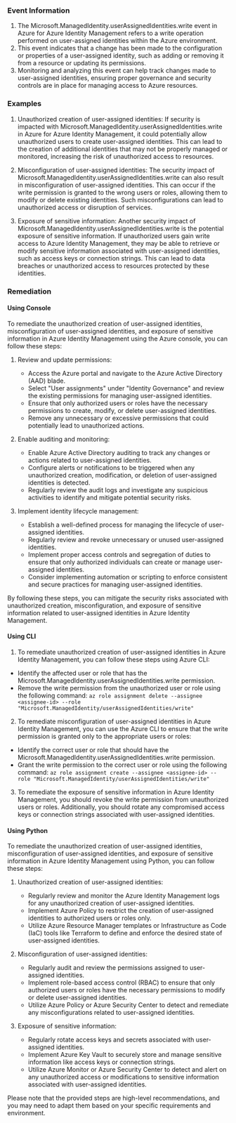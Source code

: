 
### Event Information

1. The Microsoft.ManagedIdentity.userAssignedIdentities.write event in Azure for Azure Identity Management refers to a write operation performed on user-assigned identities within the Azure environment.
2. This event indicates that a change has been made to the configuration or properties of a user-assigned identity, such as adding or removing it from a resource or updating its permissions.
3. Monitoring and analyzing this event can help track changes made to user-assigned identities, ensuring proper governance and security controls are in place for managing access to Azure resources.


### Examples

1. Unauthorized creation of user-assigned identities: If security is impacted with Microsoft.ManagedIdentity.userAssignedIdentities.write in Azure for Azure Identity Management, it could potentially allow unauthorized users to create user-assigned identities. This can lead to the creation of additional identities that may not be properly managed or monitored, increasing the risk of unauthorized access to resources.

2. Misconfiguration of user-assigned identities: The security impact of Microsoft.ManagedIdentity.userAssignedIdentities.write can also result in misconfiguration of user-assigned identities. This can occur if the write permission is granted to the wrong users or roles, allowing them to modify or delete existing identities. Such misconfigurations can lead to unauthorized access or disruption of services.

3. Exposure of sensitive information: Another security impact of Microsoft.ManagedIdentity.userAssignedIdentities.write is the potential exposure of sensitive information. If unauthorized users gain write access to Azure Identity Management, they may be able to retrieve or modify sensitive information associated with user-assigned identities, such as access keys or connection strings. This can lead to data breaches or unauthorized access to resources protected by these identities.

### Remediation

#### Using Console

To remediate the unauthorized creation of user-assigned identities, misconfiguration of user-assigned identities, and exposure of sensitive information in Azure Identity Management using the Azure console, you can follow these steps:

1. Review and update permissions: 
   - Access the Azure portal and navigate to the Azure Active Directory (AAD) blade.
   - Select "User assignments" under "Identity Governance" and review the existing permissions for managing user-assigned identities.
   - Ensure that only authorized users or roles have the necessary permissions to create, modify, or delete user-assigned identities.
   - Remove any unnecessary or excessive permissions that could potentially lead to unauthorized actions.

2. Enable auditing and monitoring:
   - Enable Azure Active Directory auditing to track any changes or actions related to user-assigned identities.
   - Configure alerts or notifications to be triggered when any unauthorized creation, modification, or deletion of user-assigned identities is detected.
   - Regularly review the audit logs and investigate any suspicious activities to identify and mitigate potential security risks.

3. Implement identity lifecycle management:
   - Establish a well-defined process for managing the lifecycle of user-assigned identities.
   - Regularly review and revoke unnecessary or unused user-assigned identities.
   - Implement proper access controls and segregation of duties to ensure that only authorized individuals can create or manage user-assigned identities.
   - Consider implementing automation or scripting to enforce consistent and secure practices for managing user-assigned identities.

By following these steps, you can mitigate the security risks associated with unauthorized creation, misconfiguration, and exposure of sensitive information related to user-assigned identities in Azure Identity Management.

#### Using CLI

1. To remediate unauthorized creation of user-assigned identities in Azure Identity Management, you can follow these steps using Azure CLI:

- Identify the affected user or role that has the Microsoft.ManagedIdentity.userAssignedIdentities.write permission.
- Remove the write permission from the unauthorized user or role using the following command:
  `az role assignment delete --assignee <assignee-id> --role "Microsoft.ManagedIdentity/userAssignedIdentities/write"`

2. To remediate misconfiguration of user-assigned identities in Azure Identity Management, you can use the Azure CLI to ensure that the write permission is granted only to the appropriate users or roles:

- Identify the correct user or role that should have the Microsoft.ManagedIdentity.userAssignedIdentities.write permission.
- Grant the write permission to the correct user or role using the following command:
  `az role assignment create --assignee <assignee-id> --role "Microsoft.ManagedIdentity/userAssignedIdentities/write"`

3. To remediate the exposure of sensitive information in Azure Identity Management, you should revoke the write permission from unauthorized users or roles. Additionally, you should rotate any compromised access keys or connection strings associated with user-assigned identities.

#### Using Python

To remediate the unauthorized creation of user-assigned identities, misconfiguration of user-assigned identities, and exposure of sensitive information in Azure Identity Management using Python, you can follow these steps:

1. Unauthorized creation of user-assigned identities:
   - Regularly review and monitor the Azure Identity Management logs for any unauthorized creation of user-assigned identities.
   - Implement Azure Policy to restrict the creation of user-assigned identities to authorized users or roles only.
   - Utilize Azure Resource Manager templates or Infrastructure as Code (IaC) tools like Terraform to define and enforce the desired state of user-assigned identities.

2. Misconfiguration of user-assigned identities:
   - Regularly audit and review the permissions assigned to user-assigned identities.
   - Implement role-based access control (RBAC) to ensure that only authorized users or roles have the necessary permissions to modify or delete user-assigned identities.
   - Utilize Azure Policy or Azure Security Center to detect and remediate any misconfigurations related to user-assigned identities.

3. Exposure of sensitive information:
   - Regularly rotate access keys and secrets associated with user-assigned identities.
   - Implement Azure Key Vault to securely store and manage sensitive information like access keys or connection strings.
   - Utilize Azure Monitor or Azure Security Center to detect and alert on any unauthorized access or modifications to sensitive information associated with user-assigned identities.

Please note that the provided steps are high-level recommendations, and you may need to adapt them based on your specific requirements and environment.

